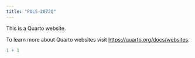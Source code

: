 ```yaml
---
title: "POLS-2072Q"
---
```


This is a Quarto website.

To learn more about Quarto websites visit <https://quarto.org/docs/websites>.

```r
1 + 1
```
